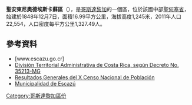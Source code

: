'''聖安東尼奧德埃斯卡蘇區'''（{{lang-es|San Antonio de Escazú}}），是[[哥斯達黎加|哥斯達黎加]]的一個區，位於該國中部[[聖何塞省_(哥斯達黎加)|聖何塞省]]，始建於1848年12月7日，面積16.99平方公里，海拔高度1,245米，2011年人口22,554，人口密度每平方公里1,327.49人。

==參考資料==
*[www.escazu.go.cr]
*[https://web.archive.org/web/20150802162747/http://www.ifam.go.cr/PaginaIFAM/ifams/Descargas/CDI/Legal/Divisi%C3%B3n%20Territorial%20CR%20%20Publicado%20en%20La%20Gaceta%2026%20mayo%202009.pdf División Territorial Administrativa de Costa Rica, según Decreto No. 35213-MG]
*[https://web.archive.org/web/20160304071303/http://www.inec.go.cr/A/MS/Censos/Censo%202011/Cifras%20preliminares/15.%20Resultados%20Generales%20Censo%202011.pdf Resultados Generales del X Censo Nacional de Población]
* [http://www.escazu.go.cr Municipalidad de Escazú] {{Wayback|url=http://www.escazu.go.cr/ |date=20150402214839 }}

{{CostaRica-geo-stub}}
[[Category:哥斯達黎加區份|Category:哥斯達黎加區份]]